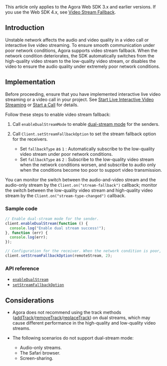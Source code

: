 <PlatformWrapper platform="web">

<div class="alert info">This article only applies to the Agora Web SDK 3.x and earlier versions. If you use the Web SDK 4.x, see <a href="./fallback_web_ng?platform=Web">Video Stream Fallback</a>.</div>

## Introduction

Unstable network affects the audio and video quality in a video call or interactive live video streaming. To ensure smooth communication under poor network conditions, Agora supports video stream fallback. When the network condition deteriorates, the SDK automatically switches from the high-quality video stream to the low-quality video stream, or disables the video to ensure the audio quality under extremely poor network conditions.


## Implementation

Before proceeding, ensure that you have implemented interactive live video streaming or a video call in your project. See [Start Live Interactive Video Streaming](start_live_web) or [Start a Call](start_call_web) for details.

Follow these steps to enable video stream fallback:

1. Call `enableDualStreamMode` to enable [dual-stream mode](https://docs.agora.io/en/Agora%20Platform/terms?platform=All%20Platforms#dual-steram) for the senders.
	
2. Call `Client.setStreamFallbackOption` to set the stream fallback option for the receivers.
	- Set `fallbackType` as `1` : Automatically subscribe to the low-quality video stream under poor network conditions.
	- Set `fallbackType` as `2` : Subscribe to the low-quality video stream when the network conditions worsen, and subscribe to audio only when the conditions become too poor to support video transmission.


You can monitor the switch between the audio-and-video stream and the audio-only stream by the `Client.on("stream-fallback")` callback; monitor the switch between the low-quality video stream and high-quality video stream by the `Client.on("stream-type-changed")` callback.

### Sample code

```javascript
// Enable dual-stream mode for the sender.
client.enableDualStream(function () {
  console.log("Enable dual stream success!");
}, function (err) {
  console.log(err);
});

// Configuration for the receiver. When the network condition is poor, receive audio only. 
client.setStreamFallbackOption(remoteStream, 2);
```

### API reference

- [`enableDualStream`](./API%20Reference/web/interfaces/agorartc.client.html#enabledualstream)
- [`setStreamFallbackOption`](./API%20Reference/web/interfaces/agorartc.client.html#setstreamfallbackoption)

## Considerations

- Agora does not recommend using the track methods ([addTrack](./API%20Reference/web/interfaces/agorartc.stream.html#addtrack)/[removeTrack](./API%20Reference/web/interfaces/agorartc.stream.html#removetrack)/[replaceTrack](./API%20Reference/web/interfaces/agorartc.stream.html#replacetrack)) on dual streams, which may cause different performance in the high-quality and low-quality video streams.

- The following scenarios do not support dual-stream mode:
  - Audio-only streams.
  - The Safari browser.
  - Screen-sharing.

</PlatformWrapper>